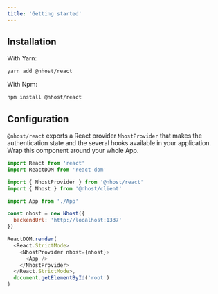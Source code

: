 ```yaml
---
title: 'Getting started'
---
```


## Installation

With Yarn:

```sh
yarn add @nhost/react
```

With Npm:

```sh
npm install @nhost/react
```

## Configuration

`@nhost/react` exports a React provider `NhostProvider` that makes the authentication state and the several hooks available in your application. Wrap this component around your whole App.

```js
import React from 'react'
import ReactDOM from 'react-dom'

import { NhostProvider } from '@nhost/react'
import { Nhost } from '@nhost/client'

import App from './App'

const nhost = new Nhost({
  backendUrl: 'http://localhost:1337'
})

ReactDOM.render(
  <React.StrictMode>
    <NhostProvider nhost={nhost}>
      <App />
    </NhostProvider>
  </React.StrictMode>,
  document.getElementById('root')
)
```
